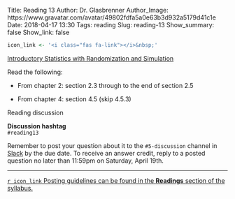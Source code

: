 Title: Reading 13
Author: Dr. Glasbrenner
Author_Image: https://www.gravatar.com/avatar/49802fdfa5a0e63b3d932a5179d41c1e
Date: 2018-04-17 13:30
Tags: reading
Slug: reading-13
Show_summary: false
Show_link: false

```r
icon_link <- '<i class="fas fa-link"></i>&nbsp;'
```

[[Introductory Statistics with Randomization and Simulation][isrs-book]]{.h3}

Read the following:

*   From chapter 2: section 2.3 through to the end of section 2.5

*   From chapter 4: section 4.5 (skip 4.5.3)

[Reading discussion]{.h3}

::::: {.callout .primary}
**Discussion hashtag** \
`#reading13`
:::::

::::: {.callout .secondary}
Remember to post your question about it to the `#5-discussion` channel in [Slack][cds101-slack] by the due date.
To receive an answer credit, reply to a posted question no later than 11:59pm on Saturday, April 19th.
:::::

---

[`r icon_link` Posting guidelines can be found in the **Readings** section of the syllabus.][syllabus-readings]

[isrs-book]:         http://spring18.cds101.com/doc/Diez_Barr_%C3%87etinkaya-Rundel_IntroductoryStatisticsWithRandomizationAndSimulation.pdf
[cds101-slack]:      https://masoncds101.slack.com
[syllabus-readings]: http://spring18.cds101.com/syllabus.html#readings
